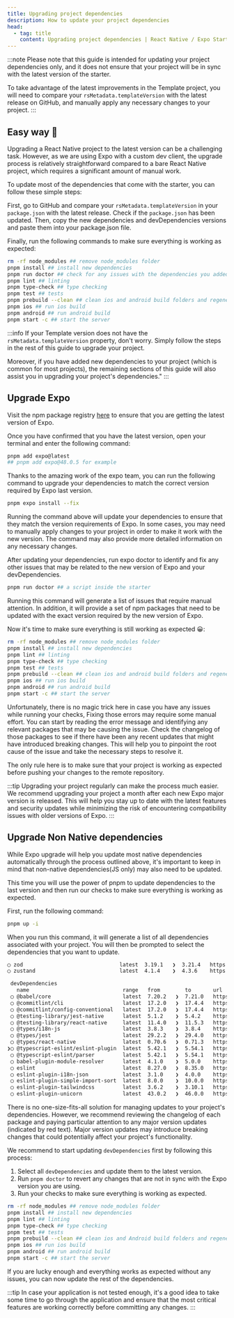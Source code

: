 ```yaml
---
title: Upgrading project dependencies
description: How to update your project dependencies
head:
  - tag: title
    content: Upgrading project dependencies | React Native / Expo Starter
---
```



:::note
Please note that this guide is intended for updating your project dependencies only, and it does not ensure that your project will be in sync with the latest version of the starter.

To take advantage of the latest improvements in the Template project, you will need to compare your `rsMetadata.templateVersion` with the latest release on GitHub, and manually apply any necessary changes to your project.
:::

## Easy way 🚀

Upgrading a React Native project to the latest version can be a challenging task. However, as we are using Expo with a custom dev client, the upgrade process is relatively straightforward compared to a bare React Native project, which requires a significant amount of manual work.

To update most of the dependencies that come with the starter, you can follow these simple steps:

First, go to GitHub and compare your `rsMetadata.templateVersion` in your `package.json` with the latest release. Check if the `package.json` has been updated. Then, copy the new dependencies and devDependencies versions and paste them into your package.json file.

Finally, run the following commands to make sure everything is working as expected:

```bash
rm -rf node_modules ## remove node_modules folder
pnpm install ## install new dependencies
pnpm run doctor ## check for any issues with the dependencies you added to your project
pnpm lint ## linting
pnpm type-check ## type checking
pnpm test ## tests
pnpm prebuild --clean ## clean ios and android build folders and regenerate them
pnpm ios ## run ios build
pnpm android ## run android build
pnpm start -c ## start the server
```

:::info
If your Template version does not have the `rsMetadata.templateVersion` property, don't worry. Simply follow the steps in the rest of this guide to upgrade your project.

Moreover, if you have added new dependencies to your project (which is common for most projects), the remaining sections of this guide will also assist you in upgrading your project's dependencies."
:::

## Upgrade Expo

Visit the npm package registry [here](https://www.npmjs.com/package/expo) to ensure that you are getting the latest version of Expo.

Once you have confirmed that you have the latest version, open your terminal and enter the following command:

```bash
pnpm add expo@latest
## pnpm add expo@48.0.5 for example
```

Thanks to the amazing work of the expo team, you can run the following command to upgrade your dependencies to match the correct version required by Expo last version.

```bash
pnpm expo install --fix
```

Running the command above will update your dependencies to ensure that they match the version requirements of Expo. In some cases, you may need to manually apply changes to your project in order to make it work with the new version. The command may also provide more detailed information on any necessary changes.

After updating your dependencies, run expo doctor to identify and fix any other issues that may be related to the new version of Expo and your devDependencies.

```bash
pnpm run doctor ## a script inside the starter
```

Running this command will generate a list of issues that require manual attention. In addition, it will provide a set of npm packages that need to be updated with the exact version required by the new version of Expo.

Now it's time to make sure everything is still working as expected 😀:

```bash
rm -rf node_modules ## remove node_modules folder
pnpm install ## install new dependencies
pnpm lint ## linting
pnpm type-check ## type checking
pnpm test ## tests
pnpm prebuild --clean ## clean ios and android build folders and regenerate them
pnpm ios ## run ios build
pnpm android ## run android build
pnpm start -c ## start the server
```

Unfortunately, there is no magic trick here in case you have any issues while running your checks, Fixing those errors may require some manual effort. You can start by reading the error message and identifying any relevant packages that may be causing the issue. Check the changelog of those packages to see if there have been any recent updates that might have introduced breaking changes. This will help you to pinpoint the root cause of the issue and take the necessary steps to resolve it.

The only rule here is to make sure that your project is working as expected before pushing your changes to the remote repository.

:::tip
Upgrading your project regularly can make the process much easier. We recommend upgrading your project a month after each new Expo major version is released. This will help you stay up to date with the latest features and security updates while minimizing the risk of encountering compatibility issues with older versions of Expo.
:::

## Upgrade Non Native dependencies

While Expo upgrade will help you update most native dependencies automatically through the process outlined above, it's important to keep in mind that non-native dependencies(JS only) may also need to be updated.

This time you will use the power of pnpm to update dependencies to the last version and then run our checks to make sure everything is working as expected.

First, run the following command:

```bash
pnpm up -i
```

When you run this command, it will generate a list of all dependencies associated with your project. You will then be prompted to select the dependencies that you want to update.

```bash
◯ zod                               latest  3.19.1   ❯  3.21.4   https://zod.dev
◯ zustand                           latest  4.1.4    ❯  4.3.6    https://github.com/pmndrs/zustand

 devDependencies
   name                              range   from        to       url
 ◯ @babel/core                       latest  7.20.2   ❯  7.21.0   https://babel.dev/docs/en/next/babel-core
 ◯ @commitlint/cli                   latest  17.2.0   ❯  17.4.4   https://commitlint.js.org/
 ◯ @commitlint/config-conventional   latest  17.2.0   ❯  17.4.4   https://commitlint.js.org/
 ◯ @testing-library/jest-native      latest  5.1.2    ❯  5.4.2    https://github.com/testing-library/jest-native#readme
 ◯ @testing-library/react-native     latest  11.4.0   ❯  11.5.3   https://callstack.github.io/react-native-testing-library
 ◯ @types/i18n-js                    latest  3.8.3    ❯  3.8.4    https://github.com/DefinitelyTyped/DefinitelyTyped/tree/master/types/i18n-js
 ◯ @types/jest                       latest  29.2.2   ❯  29.4.0   https://github.com/DefinitelyTyped/DefinitelyTyped/tree/master/types/jest
 ◯ @types/react-native               latest  0.70.6   ❯  0.71.3   https://github.com/DefinitelyTyped/DefinitelyTyped/tree/master/types/react-native
❯◯ @typescript-eslint/eslint-plugin  latest  5.42.1   ❯  5.54.1   https://github.com/typescript-eslint/typescript-eslint#readme
 ◯ @typescript-eslint/parser         latest  5.42.1   ❯  5.54.1   https://github.com/typescript-eslint/typescript-eslint#readme
 ◯ babel-plugin-module-resolver      latest  4.1.0    ❯  5.0.0    https://github.com/tleunen/babel-plugin-module-resolver#readme
 ◯ eslint                            latest  8.27.0   ❯  8.35.0   https://eslint.org
 ◯ eslint-plugin-i18n-json           latest  3.1.0    ❯  4.0.0    https://github.com/godaddy/eslint-plugin-i18n-json#readme
 ◯ eslint-plugin-simple-import-sort  latest  8.0.0    ❯  10.0.0   https://github.com/lydell/eslint-plugin-simple-import-sort#readme
 ◯ eslint-plugin-tailwindcss         latest  3.6.2    ❯  3.10.1   https://github.com/francoismassart/eslint-plugin-tailwindcss
 ◯ eslint-plugin-unicorn             latest  43.0.2   ❯  46.0.0   https://github.com/sindresorhus/eslint-plugin-unicorn#readme
```

There is no one-size-fits-all solution for managing updates to your project's dependencies. However, we recommend reviewing the changelog of each package and paying particular attention to any major version updates (indicated by red text). Major version updates may introduce breaking changes that could potentially affect your project's functionality.

We recommend to start updating `devDependencies` first by following this process:

1. Select all `devDependencies` and update them to the latest version.
2. Run `pnpm doctor` to revert any changes that are not in sync with the Expo version you are using.
3. Run your checks to make sure everything is working as expected.

```bash
rm -rf node_modules ## remove node_modules folder
pnpm install ## install new dependencies
pnpm lint ## linting
pnpm type-check ## type checking
pnpm test ## tests
pnpm prebuild --clean ## clean ios and Android build folders and regenerate them
pnpm ios ## run ios build
pnpm android ## run android build
pnpm start -c ## start the server
```

If you are lucky enough and everything works as expected without any issues, you can now update the rest of the dependencies.

:::tip
In case your application is not tested enough, it's a good idea to take some time to go through the application and ensure that the most critical features are working correctly before committing any changes.
:::
